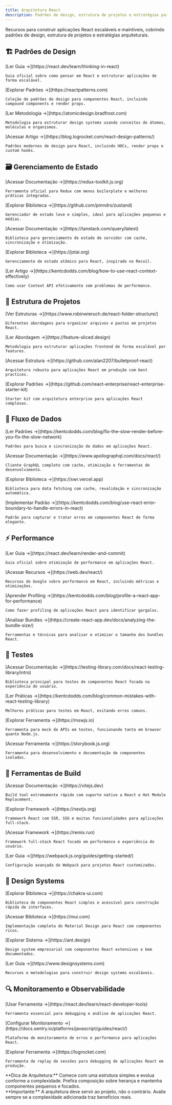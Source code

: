 ```yaml
---
title: Arquitetura React
description: Padrões de design, estrutura de projetos e estratégias para aplicações React escaláveis
---
```



Recursos para construir aplicações React escaláveis e maintíveis, cobrindo padrões de design, estrutura de projetos e estratégias arquiteturais.

## 🏗️ Padrões de Design

<CardGrid>
  <Card title="React Architecture Guide">
    [Ler Guia →](https://react.dev/learn/thinking-in-react)
    
    Guia oficial sobre como pensar em React e estruturar aplicações de forma escalável.
  </Card>
  
  <Card title="Component Design Patterns">
    [Explorar Padrões →](https://reactpatterns.com)
    
    Coleção de padrões de design para componentes React, incluindo compound components e render props.
  </Card>
  
  <Card title="Atomic Design for React">
    [Ler Metodologia →](https://atomicdesign.bradfrost.com)
    
    Metodologia para estruturar design systems usando conceitos de átomos, moléculas e organismos.
  </Card>
  
  <Card title="React Design Patterns">
    [Acessar Artigo →](https://blog.logrocket.com/react-design-patterns/)
    
    Padrões modernos de design para React, incluindo HOCs, render props e custom hooks.
  </Card>
</CardGrid>

## 🗃️ Gerenciamento de Estado

<CardGrid>
  <Card title="Redux Toolkit">
    [Acessar Documentação →](https://redux-toolkit.js.org)
    
    Ferramenta oficial para Redux com menos boilerplate e melhores práticas integradas.
  </Card>
  
  <Card title="Zustand">
    [Explorar Biblioteca →](https://github.com/pmndrs/zustand)
    
    Gerenciador de estado leve e simples, ideal para aplicações pequenas e médias.
  </Card>
  
  <Card title="React Query / TanStack Query">
    [Acessar Documentação →](https://tanstack.com/query/latest)
    
    Biblioteca para gerenciamento de estado de servidor com cache, sincronização e otimização.
  </Card>
  
  <Card title="Jotai">
    [Explorar Biblioteca →](https://jotai.org)
    
    Gerenciamento de estado atômico para React, inspirado no Recoil.
  </Card>
  
  <Card title="React Context Best Practices">
    [Ler Artigo →](https://kentcdodds.com/blog/how-to-use-react-context-effectively)
    
    Como usar Context API efetivamente sem problemas de performance.
  </Card>
</CardGrid>

## 📁 Estrutura de Projetos

<CardGrid>
  <Card title="React Folder Structure">
    [Ver Estruturas →](https://www.robinwieruch.de/react-folder-structure/)
    
    Diferentes abordagens para organizar arquivos e pastas em projetos React.
  </Card>
  
  <Card title="Feature-Driven Development">
    [Ler Abordagem →](https://feature-sliced.design)
    
    Metodologia para estruturar aplicações frontend de forma escalável por features.
  </Card>
  
  <Card title="Bulletproof React">
    [Acessar Estrutura →](https://github.com/alan2207/bulletproof-react)
    
    Arquitetura robusta para aplicações React em produção com best practices.
  </Card>
  
  <Card title="React Enterprise Architecture">
    [Explorar Padrões →](https://github.com/react-enterprise/react-enterprise-starter-kit)
    
    Starter kit com arquitetura enterprise para aplicações React complexas.
  </Card>
</CardGrid>

## 🔄 Fluxo de Dados

<CardGrid>
  <Card title="Data Fetching Patterns">
    [Ler Padrões →](https://kentcdodds.com/blog/fix-the-slow-render-before-you-fix-the-slow-network)
    
    Padrões para busca e sincronização de dados em aplicações React.
  </Card>
  
  <Card title="Apollo Client">
    [Acessar Documentação →](https://www.apollographql.com/docs/react/)
    
    Cliente GraphQL completo com cache, otimização e ferramentas de desenvolvimento.
  </Card>
  
  <Card title="SWR">
    [Explorar Biblioteca →](https://swr.vercel.app)
    
    Biblioteca para data fetching com cache, revalidação e sincronização automática.
  </Card>
  
  <Card title="React Error Boundaries">
    [Implementar Padrão →](https://kentcdodds.com/blog/use-react-error-boundary-to-handle-errors-in-react)
    
    Padrão para capturar e tratar erros em componentes React de forma elegante.
  </Card>
</CardGrid>

## ⚡ Performance

<CardGrid>
  <Card title="React Performance Guide">
    [Ler Guia →](https://react.dev/learn/render-and-commit)
    
    Guia oficial sobre otimização de performance em aplicações React.
  </Card>
  
  <Card title="Web.dev React Performance">
    [Acessar Recursos →](https://web.dev/react/)
    
    Recursos do Google sobre performance em React, incluindo métricas e otimizações.
  </Card>
  
  <Card title="React Performance Profiling">
    [Aprender Profiling →](https://kentcdodds.com/blog/profile-a-react-app-for-performance)
    
    Como fazer profiling de aplicações React para identificar gargalos.
  </Card>
  
  <Card title="Bundle Analysis">
    [Analisar Bundles →](https://create-react-app.dev/docs/analyzing-the-bundle-size/)
    
    Ferramentas e técnicas para analisar e otimizar o tamanho dos bundles React.
  </Card>
</CardGrid>

## 🧪 Testes

<CardGrid>
  <Card title="React Testing Library">
    [Acessar Documentação →](https://testing-library.com/docs/react-testing-library/intro)
    
    Biblioteca principal para testes de componentes React focada na experiência do usuário.
  </Card>
  
  <Card title="Testing Best Practices">
    [Ler Práticas →](https://kentcdodds.com/blog/common-mistakes-with-react-testing-library)
    
    Melhores práticas para testes em React, evitando erros comuns.
  </Card>
  
  <Card title="MSW (Mock Service Worker)">
    [Explorar Ferramenta →](https://mswjs.io)
    
    Ferramenta para mock de APIs em testes, funcionando tanto em browser quanto Node.js.
  </Card>
  
  <Card title="Storybook">
    [Acessar Ferramenta →](https://storybook.js.org)
    
    Ferramenta para desenvolvimento e documentação de componentes isolados.
  </Card>
</CardGrid>

## 🔧 Ferramentas de Build

<CardGrid>
  <Card title="Vite">
    [Acessar Documentação →](https://vitejs.dev)
    
    Build tool extremamente rápido com suporte nativo a React e Hot Module Replacement.
  </Card>
  
  <Card title="Next.js">
    [Explorar Framework →](https://nextjs.org)
    
    Framework React com SSR, SSG e muitas funcionalidades para aplicações full-stack.
  </Card>
  
  <Card title="Remix">
    [Acessar Framework →](https://remix.run)
    
    Framework full-stack React focado em performance e experiência do usuário.
  </Card>
  
  <Card title="Webpack Configuration">
    [Ler Guia →](https://webpack.js.org/guides/getting-started/)
    
    Configuração avançada do Webpack para projetos React customizados.
  </Card>
</CardGrid>

## 🎨 Design Systems

<CardGrid>
  <Card title="Chakra UI">
    [Explorar Biblioteca →](https://chakra-ui.com)
    
    Biblioteca de componentes React simples e acessível para construção rápida de interfaces.
  </Card>
  
  <Card title="Material-UI (MUI)">
    [Acessar Biblioteca →](https://mui.com)
    
    Implementação completa do Material Design para React com componentes ricos.
  </Card>
  
  <Card title="Ant Design">
    [Explorar Sistema →](https://ant.design)
    
    Design system empresarial com componentes React extensivos e bem documentados.
  </Card>
  
  <Card title="Building Design Systems">
    [Ler Guia →](https://www.designsystems.com)
    
    Recursos e metodologias para construir design systems escaláveis.
  </Card>
</CardGrid>

## 🔍 Monitoramento e Observabilidade

<CardGrid>
  <Card title="React DevTools">
    [Usar Ferramenta →](https://react.dev/learn/react-developer-tools)
    
    Ferramenta essencial para debugging e análise de aplicações React.
  </Card>
  
  <Card title="Sentry for React">
    [Configurar Monitoramento →](https://docs.sentry.io/platforms/javascript/guides/react/)
    
    Plataforma de monitoramento de erros e performance para aplicações React.
  </Card>
  
  <Card title="LogRocket">
    [Explorar Ferramenta →](https://logrocket.com)
    
    Ferramenta de replay de sessões para debugging de aplicações React em produção.
  </Card>
</CardGrid>

<Aside type="tip">
**Dica de Arquitetura:** Comece com uma estrutura simples e evolua conforme a complexidade. Prefira composição sobre herança e mantenha componentes pequenos e focados.
</Aside>

<Aside type="note">
**Importante:** A arquitetura deve servir ao projeto, não o contrário. Avalie sempre se a complexidade adicionada traz benefícios reais.
</Aside>